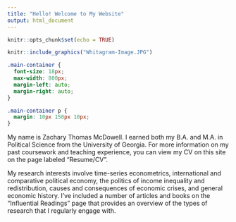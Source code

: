 ```yaml
---
title: "Hello! Welcome to My Website"
output: html_document
---
```


```r
knitr::opts_chunk$set(echo = TRUE)
```

```r
knitr::include_graphics("Whitagram-Image.JPG")
```


```css
.main-container {
  font-size: 18px;
  max-width: 800px;
  margin-left: auto;
  margin-right: auto;
}

.main-container p {
  margin: 10px 150px 10px;
}
```

<p class="text-right" style="background-color: aliceblue">My name is Zachary Thomas McDowell. I earned both my B.A. and M.A. in Political Science from the University of Georgia. For more information on my past coursework and teaching experience, you can view my CV on this site on the page labeled "Resume/CV".

My research interests involve time-series econometrics, international and comparative political economy, the politics of income inequality and redistribution, causes and consequences of economic crises, and general economic history. I've included a number of articles and books on the "Influential Readings" page that provides an overview of the types of research that I regularly engage with.</p>
